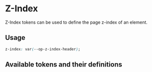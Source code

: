 
<Meta title="Tokens/Z-Index" />

# Z-Index

Z-Index tokens can be used to define the page z-index of an element.

## Usage

```css
z-index: var(--op-z-index-header);
```

## Available tokens and their definitions

<DesignTokenDocBlock categoryName="Z-Index" viewType="card" />
